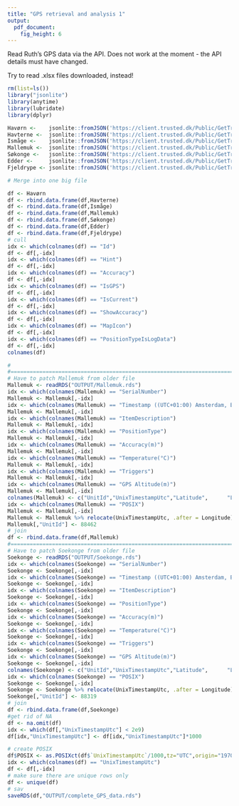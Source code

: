 ```yaml
---
title: "GPS retrieval and analysis 1"
output: 
  pdf_document: 
    fig_height: 6
---
```


Read Ruth's GPS data via the API.
Does not work at the moment - the API details must have changed.

Try to read .xlsx files downloaded, instead!

```r
rm(list=ls()) 
library("jsonlite")
library(anytime)
library(lubridate)
library(dplyr)

Havørn <-    jsonlite::fromJSON('https://client.trusted.dk/Public/GetTrail?key=hmM3Tkj7Hqzd9bx1&id=88463&skip=0&count=10000')
Havterne <-  jsonlite::fromJSON('https://client.trusted.dk/Public/GetTrail?key=hHMt6mnY6lP559N5&id=88465&skip=0&count=10000')
Ismåge <-    jsonlite::fromJSON('https://client.trusted.dk/Public/GetTrail?key=AHvGej6oO38Tf2Uf&id=88464&skip=0&count=10000')
Mallemuk <-  jsonlite::fromJSON('https://client.trusted.dk/Public/GetTrail?key=oGpy6z41mAOjI35p&id=88462&skip=0&count=10000')
Søkonge <-   jsonlite::fromJSON('https://client.trusted.dk/Public/GetTrail?key=Qv6y9qee7SyOMTYZ&id=88319&skip=0&count=10000')
Edder <-     jsonlite::fromJSON('https://client.trusted.dk/Public/GetTrail?key=3U2RFGwXk74cDtTe&id=88617&skip=0&count=10000')
Fjeldrype <- jsonlite::fromJSON('https://client.trusted.dk/Public/GetTrail?key=yXbqk453gBAMV0sJ&id=81619&skip=0&count=6500')

# Merge into one big file

df <- Havørn
df <- rbind.data.frame(df,Havterne)
df <- rbind.data.frame(df,Ismåge)
df <- rbind.data.frame(df,Mallemuk)
df <- rbind.data.frame(df,Søkonge)
df <- rbind.data.frame(df,Edder)
df <- rbind.data.frame(df,Fjeldrype)
# cull
idx <- which(colnames(df) == "Id")
df <- df[,-idx]
idx <- which(colnames(df) == "Hint")
df <- df[,-idx]
idx <- which(colnames(df) == "Accuracy")
df <- df[,-idx]
idx <- which(colnames(df) == "IsGPS")
df <- df[,-idx]
idx <- which(colnames(df) == "IsCurrent")
df <- df[,-idx]
idx <- which(colnames(df) == "ShowAccuracy")
df <- df[,-idx]
idx <- which(colnames(df) == "MapIcon")
df <- df[,-idx]
idx <- which(colnames(df) == "PositionTypeIsLogData")
df <- df[,-idx]
colnames(df)

#
#========================================================================
# Have to patch Mallemuk from older file
Mallemuk <- readRDS("OUTPUT/Mallemuk.rds")
idx <- which(colnames(Mallemuk) == "SerialNumber")
Mallemuk <- Mallemuk[,-idx]
idx <- which(colnames(Mallemuk) == "Timestamp ((UTC+01:00) Amsterdam, Berlin, Bern, Rome, Stockholm, Vienna)")
Mallemuk <- Mallemuk[,-idx]
idx <- which(colnames(Mallemuk) == "ItemDescription")
Mallemuk <- Mallemuk[,-idx]
idx <- which(colnames(Mallemuk) == "PositionType")
Mallemuk <- Mallemuk[,-idx]
idx <- which(colnames(Mallemuk) == "Accuracy(m)")
Mallemuk <- Mallemuk[,-idx]
idx <- which(colnames(Mallemuk) == "Temperature(°C)")
Mallemuk <- Mallemuk[,-idx]
idx <- which(colnames(Mallemuk) == "Triggers")
Mallemuk <- Mallemuk[,-idx]
idx <- which(colnames(Mallemuk) == "GPS Altitude(m)")
Mallemuk <- Mallemuk[,-idx]
colnames(Mallemuk) <- c("UnitId","UnixTimestampUtc","Latitude",      "Longitude",     "POSIX")
idx <- which(colnames(Mallemuk) == "POSIX")
Mallemuk <- Mallemuk[,-idx]
Mallemuk <- Mallemuk %>% relocate(UnixTimestampUtc, .after = Longitude)
Mallemuk[,"UnitId"] <- 88462
# join
df <- rbind.data.frame(df,Mallemuk)
#========================================================================
# Have to patch Soekonge from older file
Soekonge <- readRDS("OUTPUT/Soekonge.rds")
idx <- which(colnames(Soekonge) == "SerialNumber")
Soekonge <- Soekonge[,-idx]
idx <- which(colnames(Soekonge) == "Timestamp ((UTC+01:00) Amsterdam, Berlin, Bern, Rome, Stockholm, Vienna)")
Soekonge <- Soekonge[,-idx]
idx <- which(colnames(Soekonge) == "ItemDescription")
Soekonge <- Soekonge[,-idx]
idx <- which(colnames(Soekonge) == "PositionType")
Soekonge <- Soekonge[,-idx]
idx <- which(colnames(Soekonge) == "Accuracy(m)")
Soekonge <- Soekonge[,-idx]
idx <- which(colnames(Soekonge) == "Temperature(°C)")
Soekonge <- Soekonge[,-idx]
idx <- which(colnames(Soekonge) == "Triggers")
Soekonge <- Soekonge[,-idx]
idx <- which(colnames(Soekonge) == "GPS Altitude(m)")
Soekonge <- Soekonge[,-idx]
colnames(Soekonge) <- c("UnitId","UnixTimestampUtc","Latitude",      "Longitude",     "POSIX")
idx <- which(colnames(Soekonge) == "POSIX")
Soekonge <- Soekonge[,-idx]
Soekonge <- Soekonge %>% relocate(UnixTimestampUtc, .after = Longitude)
Soekonge[,"UnitId"] <- 88319
# join
df <- rbind.data.frame(df,Soekonge)
#get rid of NA
df <- na.omit(df)
idx <- which(df[,"UnixTimestampUtc"] < 2e9)
df[idx,"UnixTimestampUtc"] <- df[idx,"UnixTimestampUtc"]*1000

# create POSIX
df$POSIX <- as.POSIXct(df$`UnixTimestampUtc`/1000,tz="UTC",origin="1970-01-01 00:00:00")
idx <- which(colnames(df) == "UnixTimestampUtc")
df <- df[,-idx]
# make sure there are unique rows only
df <- unique(df)
# sav
saveRDS(df,"OUTPUT/complete_GPS_data.rds")
```

